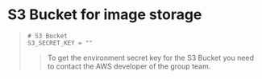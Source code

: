 # **S3 Bucket for image storage**
> ```.env filename=".env" copy
> # S3 Bucket
> S3_SECRET_KEY = ""
> ```
>   > To get the environment secret key for the S3 Bucket you need to contact the AWS developer of the group team.
>